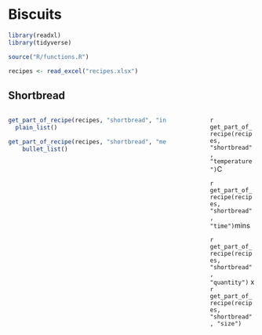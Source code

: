 # Biscuits

```r
library(readxl)
library(tidyverse)

source("R/functions.R")
```

```r
recipes <- read_excel("recipes.xlsx")
```

## Shortbread

:::: {.columns}

::: {.column width="70%"}

```r
get_part_of_recipe(recipes, "shortbread", "ingredients") |>
  plain_list()
```

```r
get_part_of_recipe(recipes, "shortbread", "method") |>
    bullet_list() 
```

:::

::: {.column width="10%"}

:::

::: {.column width="20%"}

 `r get_part_of_recipe(recipes, "shortbread", "temperature")`C
 
`r get_part_of_recipe(recipes, "shortbread", "time")`mins
 
`r get_part_of_recipe(recipes, "shortbread", "quantity")` x 
    `r get_part_of_recipe(recipes, "shortbread", "size")` 

:::

::::
